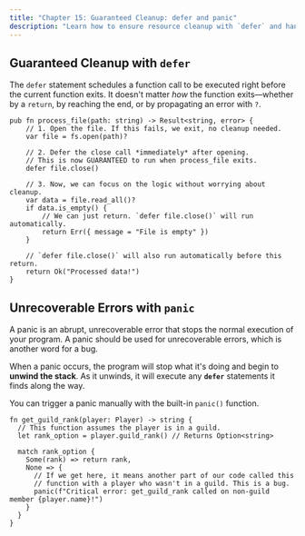 ```yaml
---
title: "Chapter 15: Guaranteed Cleanup: defer and panic"
description: "Learn how to ensure resource cleanup with `defer` and handle unrecoverable errors with `panic`."
---
```


## Guaranteed Cleanup with `defer`

The `defer` statement schedules a function call to be executed right before the current function exits. It doesn't matter *how* the function exits—whether by a `return`, by reaching the end, or by propagating an error with `?`.

```boba
pub fn process_file(path: string) -> Result<string, error> {
    // 1. Open the file. If this fails, we exit, no cleanup needed.
    var file = fs.open(path)?

    // 2. Defer the close call *immediately* after opening.
    // This is now GUARANTEED to run when process_file exits.
    defer file.close()

    // 3. Now, we can focus on the logic without worrying about cleanup.
    var data = file.read_all()?
    if data.is_empty() {
        // We can just return. `defer file.close()` will run automatically.
        return Err({ message = "File is empty" })
    }

    // `defer file.close()` will also run automatically before this return.
    return Ok("Processed data!")
}
```

## Unrecoverable Errors with `panic`

A panic is an abrupt, unrecoverable error that stops the normal execution of your program. A panic should be used for unrecoverable errors, which is another word for a bug.

When a panic occurs, the program will stop what it's doing and begin to **unwind the stack**. As it unwinds, it will execute any **`defer`** statements it finds along the way.

You can trigger a panic manually with the built-in `panic()` function.

```boba
fn get_guild_rank(player: Player) -> string {
  // This function assumes the player is in a guild.
  let rank_option = player.guild_rank() // Returns Option<string>

  match rank_option {
    Some(rank) => return rank,
    None => {
      // If we get here, it means another part of our code called this
      // function with a player who wasn't in a guild. This is a bug.
      panic(f"Critical error: get_guild_rank called on non-guild member {player.name}!")
    }
  }
}